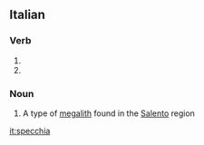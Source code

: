 ==Italian==

===Verb===
{{head|it|verb form}}

# {{conjugation of|specchiare||3|s|pres|ind|lang=it}}
# {{conjugation of|specchiare||2|s|imp|lang=it}}

===Noun===
{{wikipedia|Specchia (megalite)|lang=it}}
{{it-noun|f}}

# A type of [[megalith]] found in the [[Salento]] region

[[it:specchia]]